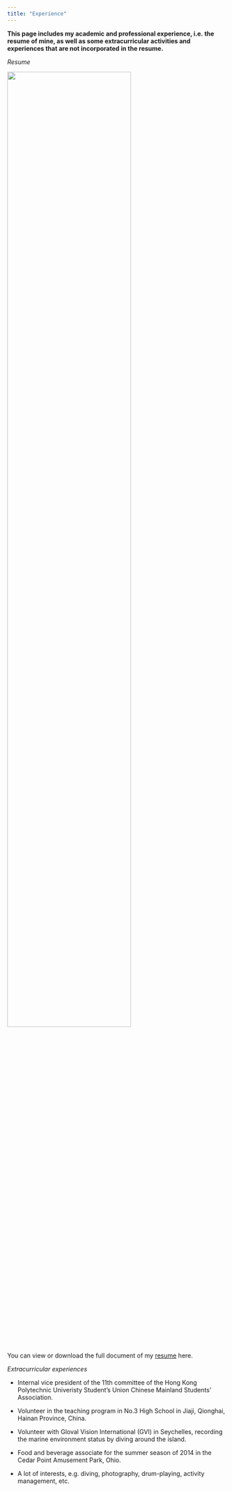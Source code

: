 ```yaml
---
title: "Experience"
---
```


__This page includes my academic and professional experience, i.e. the resume of mine, as well as some extracurricular activities and experiences that are not incorporated in the resume.__

_Resume_

<img src="images/resume.png" style="width:75%">

You can view or download the full document of my [resume](./resume/Resume For Job.pdf) here.



_Extracurricular experiences_

* Internal vice president of the 11th committee of the Hong Kong Polytechnic Univeristy Student's Union Chinese Mainland Students' Association. 

* Volunteer in the teaching program in No.3 High School in Jiaji, Qionghai, Hainan Province, China.

* Volunteer with Gloval Vision International (GVI) in Seychelles, recording the marine environment status by diving around the island. 

* Food and beverage associate for the summer season of 2014 in the Cedar Point Amusement Park, Ohio.

* A lot of interests, e.g. diving, photography, drum-playing, activity management, etc.